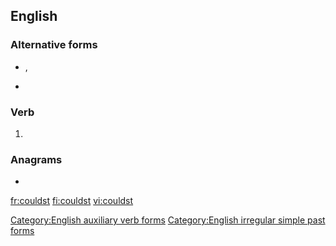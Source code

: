 {{also|could'st}}
==English==

===Alternative forms===
* {{l|en|cou'dst}}, {{l|en|could'st}} {{qualifier|obsolete}}
* {{l|en|couldest}}

===Verb===
{{head|en|verb form|cat2=verb simple past forms|cat3=second-person singular forms}}

# {{lb|en|archaic}} {{second-person singular past of|can|lang=en}}

===Anagrams===
* {{l|en|St. Cloud}}

[[Category:English auxiliary verb forms]]
[[Category:English irregular simple past forms]]

[[fr:couldst]]
[[fi:couldst]]
[[vi:couldst]]